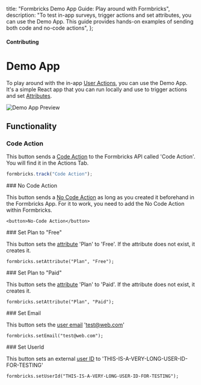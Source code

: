 

  title: "Formbricks Demo App Guide: Play around with Formbricks",
  description: "To test in-app surveys, trigger actions and set attributes, you can use the Demo App. This guide provides hands-on examples of sending both code and no-code actions",
};

#### Contributing

# Demo App

To play around with the in-app [User Actions](/docs/actions/why), you can use the Demo App. It's a simple React app that you can run locally and use to trigger actions and set [Attributes](/docs/attributes/why).

<Image src={DemoApp} alt="Demo App Preview" quality="100" className="rounded-lg max-w-full sm:max-w-3xl" />

## Functionality

### Code Action

This button sends a <a href="/docs/actions/code">Code Action</a> to the Formbricks API called 'Code Action'. You will find it in the Actions Tab.
<Col>
<CodeGroup title="Track Code action">

```javascript
formbricks.track("Code Action");
```

</CodeGroup>
</Col>
### No Code Action

This button sends a <a href="/docs/actions/no-code">No Code Action</a> as long as you created it beforehand in the Formbricks App. For it to work, you need to add the No Code Action within Formbricks.
<Col>
<CodeGroup title="Track No-Code action">

```tsx
<button>No-Code Action</button>
```

</CodeGroup>
</Col>
### Set Plan to "Free"

This button sets the <a href="/docs/attributes/custom-attributes">attribute</a> 'Plan' to 'Free'. If the attribute does not exist, it creates it.
<Col>
<CodeGroup title="Set Plan to Free">

```tsx
formbricks.setAttribute("Plan", "Free");
```

</CodeGroup>
</Col>
### Set Plan to "Paid"

This button sets the <a href="/docs/attributes/custom-attributes">attribute</a> 'Plan' to 'Paid'. If the attribute does not exist, it creates it.
<Col>
<CodeGroup title="Set Plan to Paid">

```tsx
formbricks.setAttribute("Plan", "Paid");
```

</CodeGroup>
</Col>
### Set Email

This button sets the <a href="/docs/attributes/identify-users">user email</a> 'test@web.com'
<Col>
<CodeGroup title="Set Email">

```tsx
formbricks.setEmail("test@web.com");
```

</CodeGroup>
</Col>
### Set UserId

This button sets an external <a href="/docs/attributes/identify-users">user ID</a> to 'THIS-IS-A-VERY-LONG-USER-ID-FOR-TESTING'
<Col>
<CodeGroup title="Set User ID">

```tsx
formbricks.setUserId("THIS-IS-A-VERY-LONG-USER-ID-FOR-TESTING");
```

</CodeGroup>
</Col>